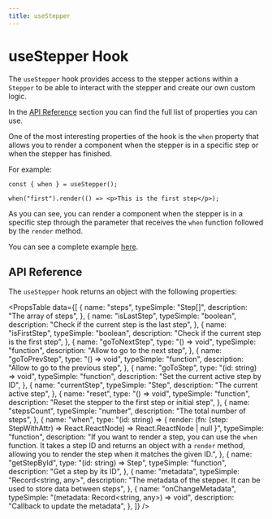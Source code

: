 ```yaml
---
title: useStepper
---
```



# useStepper Hook

The `useStepper` hook provides access to the stepper actions within a `Stepper` to be able to interact with the stepper and create our own custom logic.

In the [API Reference](#api-reference) section you can find the full list of properties you can use.

One of the most interesting properties of the hook is the `when` property that allows you to render a component when the stepper is in a specific step or when the stepper has finished.

For example:

```tsx
const { when } = useStepper();

when("first").render(() => <p>This is the first step</p>);
```

As you can see, you can render a component when the stepper is in a specific step through the parameter that receives the `when` function followed by the `render` method.

You can see a complete example [here](our-first-stepper.mdx).

## API Reference

The `useStepper` hook returns an object with the following properties:

<PropsTable
  data={[
    {
      name: "steps",
      typeSimple: "Step[]",
      description: "The array of steps",
    },
    {
      name: "isLastStep",
      typeSimple: "boolean",
      description: "Check if the current step is the last step",
    },
    {
      name: "isFirstStep",
      typeSimple: "boolean",
      description: "Check if the current step is the first step",
    },
    {
      name: "goToNextStep",
      type: "() => void",
      typeSimple: "function",
      description: "Allow to go to the next step",
    },
    {
      name: "goToPrevStep",
      type: "() => void",
      typeSimple: "function",
      description: "Allow to go to the previous step",
    },
    {
      name: "goToStep",
      type: "(id: string) => void",
      typeSimple: "function",
      description: "Set the current active step by ID",
    },
    {
      name: "currentStep",
      typeSimple: "Step",
      description: "The current active step",
    },
    {
      name: "reset",
      type: "() => void",
      typeSimple: "function",
      description: "Reset the stepper to the first step or initial step",
    },
    {
      name: "stepsCount",
      typeSimple: "number",
      description: "The total number of steps",
    },
    {
      name: "when",
      type: "(id: string) => { render: (fn: (step: StepWithAttr<Step>) => React.ReactNode) => React.ReactNode | null }",
      typeSimple: "function",
      description: "If you want to render a step, you can use the `when` function. It takes a step ID and returns an object with a `render` method, allowing you to render the step when it matches the given ID.",
    },
    {
      name: "getStepById",
      type: "(id: string) => Step",
      typeSimple: "function",
      description: "Get a step by its ID",
    },
    {
      name: "metadata",
      typeSimple: "Record<string, any>",
      description: "The metadata of the stepper. It can be used to store data between steps",
    },
    {
      name: "onChangeMetadata",
      typeSimple: "(metadata: Record<string, any>) => void",
      description: "Callback to update the metadata",
    },
  ]}
/>